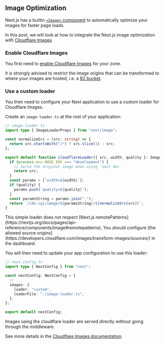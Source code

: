 
## Image Optimization

Next.js has a builtin [`<Image>` component](https://nextjs.org/docs/pages/building-your-application/optimizing/images) to automatically optimize your images for faster page loads.

In this post, we will look at how to integrate the Next.js image optimization with [Cloudflare Images](https://developers.cloudflare.com/images)

### Enable Cloudflare Images

You first need to [enable Cloudflare Images](https://developers.cloudflare.com/images/get-started/#enable-transformations-on-your-zone) for your zone.

It is strongly advised to restrict the image origins that can be transformed to where your images are hosted, i.e. a [R2 bucket](https://developers.cloudflare.com/r2/buckets/).

### Use a custom loader

You then need to configure your Next application to use a custom loader for Cloudflare Images.

Create an `image-loader.ts` at the root of your application:

```ts
// image-loader.ts
import type { ImageLoaderProps } from "next/image";

const normalizeSrc = (src: string) => {
  return src.startsWith("/") ? src.slice(1) : src;
};

export default function cloudflareLoader({ src, width, quality }: ImageLoaderProps) {
  if (process.env.NODE_ENV === "development") {
    // Serve the original image when using `next dev`
    return src;
  }
  const params = [`width=${width}`];
  if (quality) {
    params.push(`quality=${quality}`);
  }
  const paramsString = params.join(",");
  return `/cdn-cgi/image/${paramsString}/${normalizeSrc(src)}`;
}
```

<Callout type="warning">
  This simple loader does not respect [Next.js
  remotePatterns](https://nextjs.org/docs/pages/api-reference/components/image#remotepatterns). You should
  configure [the allowed source origins](https://developers.cloudflare.com/images/transform-images/sources/)
  in the dashboard.
</Callout>

You will then need to update your app configuration to use this loader:

```ts
// next.config.ts
import type { NextConfig } from "next";

const nextConfig: NextConfig = {
  // ...
  images: {
    loader: "custom",
    loaderFile: "./image-loader.ts",
  },
};

export default nextConfig;
```

<Callout type="info">
  Images using the cloudflare loader are served directly without going through the middleware.
</Callout>

See more details in the [Cloudflare Images documentation](https://developers.cloudflare.com/images/transform-images/integrate-with-frameworks/).

